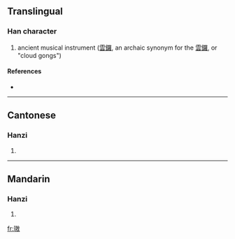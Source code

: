 ==Translingual==

===Han character===
{{Han char|rn=96|rad=玉|as=11|sn=15|four=1814<sub>0</sub>|canj=一土土尸大 (MGGSK), 一土手尸大 (MGQSK)}}

# ancient musical instrument ([[雲鑼]], an archaic synonym for the [[雲鑼]], or "cloud gongs")

====References====
* {{Han ref|kx=0741.060|dkj=21204|dj=1150.240|hdz=21133.040|uh=7488|ud=29832|bh=E6A9|bd=59049}}

----

==Cantonese==

===Hanzi===
{{yue-hanzi|jyut=|y=ngou6}}

# {{defn|Cantonese}}

----

==Mandarin==

===Hanzi===
{{cmn-hanzi|pin=[[áo]] ([[ao2]])|wg=ao<sup>2</sup>}}

# {{defn|Mandarin}}

[[fr:璈]]